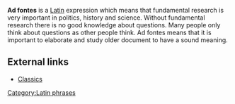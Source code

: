 
'''Ad fontes''' is a [[Latin]] expression which means that fundamental research is very important in politics, history and science. Without fundamental research there is no good knowledge about questions. Many people only think about questions as other people think. Ad fontes means that it is important to elaborate and study older document to have a sound meaning.

==External links ==
*[http://www.thelatinlibrary.com/classics Classics]

{{vocab-stub}}
[[Category:Latin phrases]]
